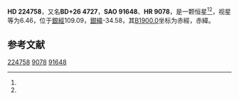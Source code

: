 {{Starbox begin
| name = HD 224758
}}
{{Starbox observe
| epoch = [[J2000.0|J2000.0]]
| constell = {{星座名待查}}<ref name=SIMBAD>{{cite web
 | url=http://simbad.u-strasbg.fr/simbad/sim-id?Ident=HR+9078
 | title =Pulsating variable Star
 | publisher=Centre de Données astronomiques de Strasbourg
 | work=SIMBAD
 | accessdate=2012-07-13}}</ref><ref name=DATA>{{cite web
 | url=http://vizier.u-strasbg.fr/viz-bin/VizieR-5?-out.add=.&-source=5050&-corr=PK=HR&-out.max=9999&HR=9078
 | title=VizieR Detailed Page
 | accessdate=2012-07-13
 | archive-date=2016-03-05
 | archive-url=https://web.archive.org/web/20160305022411/http://vizier.u-strasbg.fr/viz-bin/VizieR-5?-out.add=.&-source=5050&-corr=PK=HR&-out.max=9999&HR=9078
 | dead-url=no
 }}</ref>
| 星官 = 
| ra = {{RA|0|0|23.9}}<ref name=SIMBAD /><ref name=DATA />
| dec = {{DEC|+26|55|6}}<ref name=SIMBAD /><ref name=DATA />
| appmag_v = 6.46<ref name=SIMBAD /><ref name=DATA />
}}
{{Starbox character
| class = F7-8IV-V<ref name=SIMBAD /><ref name=DATA />
| b-v = 0.5<ref name=SIMBAD /><ref name=DATA />
| u-b = 0.01<ref name=SIMBAD /><ref name=DATA />
| r-i = <ref name=SIMBAD /><ref name=DATA />
| variable = 
}}
{{Starbox astrometry
| radial_v = 0.01
| prop_mo_ra = 0
| parallax = 
| p_error = 
}}
{{Starbox catalog
| names =BD+26 4727，[[SAO星表|SAO]] 91648，[[HD星表|HD]] 224758，[[HR星表|HR]] 9078}}
{{Starbox reference |Simbad=HR+9078}}
{{Starbox end}}

'''HD 224758'''，又名'''BD+26 4727'''，'''SAO 91648'''、'''HR 9078'''，是一颗恒星<ref name=SIMBAD /><ref name=DATA />，视星等为6.46，位于[[銀道座標系|銀經]]109.09，[[銀道座標系|銀緯]]-34.58，其[[B1900.0|B1900.0]]坐标为赤經{{RA|23|55|16.8}}，赤緯{{DEC|+26|-34.58|46}}。

== 参考文献 ==
{{reflist}}

{{star-stub}}

[[Category:HD和HDE天體|224758]]
[[Category:HR天體|9078]]
[[Category:SAO天體|91648]]